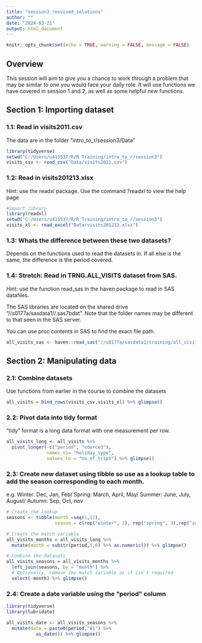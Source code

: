 ```yaml
---
title: "session3_resvised_solutions"
author: ""
date: "2024-03-21"
output: html_document
---
```


```r
knitr::opts_chunk$set(echo = TRUE, warning = FALSE, message = FALSE)
```

## Overview

This session will aim to give you a chance to work through a problem that may be similar to one you would face your daily role. It will use functions we have covered in session 1 and 2, as well as some helpful new functions. 

## Section 1: Importing dataset 

### 1.1: Read in visits2011.csv

The data are in the folder "intro_to_r/session3/Data"

```r
library(tidyverse)
setwd("C:/Users/u415537/R/R Training/intro_to_r/session3")
visits_csv <- read_csv("Data/visits2011.csv")

```

### 1.2: Read in visits201213.xlsx

Hint: use the readxl package. Use the command ?readxl to view the help page

```r
#import library 
library(readxl)
setwd("C:/Users/u415537/R/R Training/intro_to_r/session3")
visits_xl <- read_excel("Data/visits201213.xlsx")

```

### 1.3: Whats the difference between these two datasets?

Depends on the functions used to read the datasets in. If all else is the same, the difference is the period covered.

### 1.4: Stretch: Read in TRNG.ALL_VISITS dataset from SAS. 

Hint: use the function read_sas in the haven package to read in SAS datafiles.

The SAS libraries are located on the shared drive "//s0177a/sasdata1/<path>/<filename>.sas7bdat". Note that the folder names may be different to that seen in the SAS server.

You can use proc contents in SAS to find the exact file path.

```r

all_visits_sas <- haven::read_sas("//s0177a/sasdata1/training/all_visits.sas7bdat") 
```


## Section 2: Manipulating data

### 2.1: Combine datasets

Use functions from earlier in the course to combine the datasets

```r

all_visits = bind_rows(visits_csv,visits_xl) %>% glimpse()

```

### 2.2: Pivot data into tidy format

"tidy" format is a long data format with one measurement per row.

```r
all_visits_long <- all_visits %>% 
  pivot_longer(-c("period", "source3"),
               names_to= "holiday_type", 
               values_to = "no_of_trips") %>% glimpse()
```

### 2.3: Create new dataset using tibble so use as a lookup table to add the season corresponding to each month. 

e.g. Winter: Dec, Jan, Feb/ Spring: March, April, May/ Summer: June, July, August/ Autumn: Sep, Oct, nov


```r
# Create the lookup
seasons <- tibble(month =seq(1,12), 
                  season = c(rep("winter", 2), rep("spring", 3),rep("summer", 3), rep("autumn", 3),"winter"))

# Create the match variable
all_visits_months = all_visits_long %>% 
  mutate(month = substr(period,5,6) %>% as.numeric()) %>% glimpse()

# Combine the datasets
all_visits_seasons = all_visits_months %>% 
  left_join(seasons, by = "month") %>% 
  # Optionally, remove the match variable as it isn't required
  select(-month) %>% glimpse()

```


### 2.4: Create a date variable using the "period" column

```r
library(tidyverse)
library(lubridate)

all_visits_date <- all_visits_seasons %>% 
  mutate(date = paste0(period,"01") %>% 
           as_date()) %>% glimpse()

```

